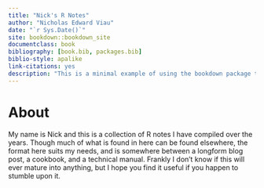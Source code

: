 ```yaml
--- 
title: "Nick's R Notes"
author: "Nicholas Edward Viau"
date: "`r Sys.Date()`"
site: bookdown::bookdown_site
documentclass: book
bibliography: [book.bib, packages.bib]
biblio-style: apalike
link-citations: yes
description: "This is a minimal example of using the bookdown package to write a book. The output format for this example is bookdown::gitbook."
---
```


# About {-}

My name is Nick and this is a collection of R notes I have compiled over the years. Though much of what is found in here can be found elsewhere, the format here suits my needs, and is somewhere between a longform blog post, a cookbook, and a technical manual. Frankly I don't know if this will ever mature into anything, but I hope you find it useful if you happen to stumble upon it.